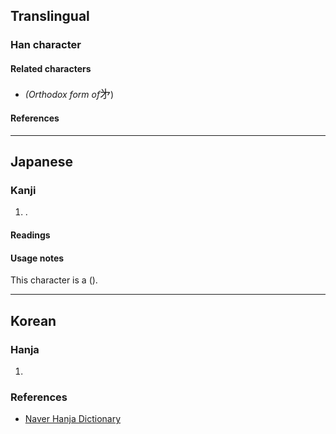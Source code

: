 {{also|第|矛|才}}
{{character info/new}}
==Translingual==

===Han character===
{{Han char|rn=6|rad=亅|as=03|sn=4|four=34202|canj=INNH|ids=⿻⿹⿻乛亅丿丶}}

====Related characters====
* {{l|mul|[[第]]}} ''(Orthodox form of ''<big>㐧</big>) <!-- Not related with 矛 and 才 -->

====References====
{{Han ref|kx=0085.191|uh=3427}}
<!-- Note: This character is not found in any printed Chinese dictionaries. -->

----

==Japanese==

===Kanji===
{{ja-kanji|grade=uc|rs=亅03}}

# {{alt form|lang=ja|第}}.

====Readings====
{{ja-readings
|goon=だい
|kanon=てい
|kun=つい-で, やしき-, ただ
}}

====Usage notes====
This character is a {{w|ryakuji}} ({{l|ja|略字}}).

----

==Korean==

===Hanja===
{{ko-hanja/new|차례|제}}

# {{defn|lang=ko|sort=亅03}}

===References===
* [https://hanja.dict.naver.com/hanja?q=%E3%90%A7 Naver Hanja Dictionary]